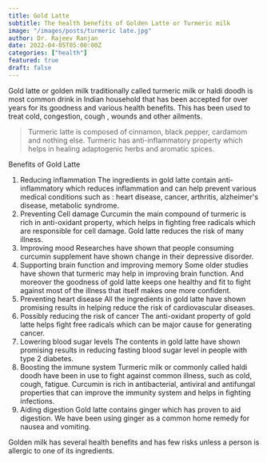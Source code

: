 ```yaml
---
title: Gold Latte
subtitle: The health benefits of Golden Latte or Turmeric milk
image: "/images/posts/turmeric late.jpg"
author: Dr. Rajeev Ranjan 
date: 2022-04-05T05:00:00Z
categories: ["health"]
featured: true
draft: false
---
```


Gold latte or golden milk traditionally called turmeric milk or haldi doodh is most common drink in Indian household that has been accepted for over years for its goodness and various health benefits. This has been used to treat cold, congestion, cough , wounds and other ailments.

<Blockquote name="Ankush Singh">
 Turmeric latte is composed of cinnamon, black pepper, cardamom and nothing else. Turmeric has anti-inflammatory property which helps in healing adaptogenic herbs and aromatic spices.
</Blockquote>

Benefits of Gold Latte
1.	Reducing inflammation
The ingredients in gold latte contain anti-inflammatory which reduces inflammation and can help prevent various medical conditions such as : heart disease, cancer, arthritis, alzheimer's disease, metabolic syndrome. 
2.	Preventing Cell damage
Curcumin the main compound of turmeric is rich in anti-oxidant property, which helps in fighting free radicals which are responsible for cell damage. Gold latte reduces the risk of many illness.
3.	Improving mood
Researches have shown that people consuming curcumin supplement have shown change in their depressive disorder.
4.	Supporting brain function and improving memory
Some older studies have shown that turmeric may help in improving brain function. And moreover the goodness of gold latte keeps one healthy and fit to fight against most of the illness that itself makes one more confident.
5.	Preventing heart disease
All the ingredients in gold latte have shown promising results in helping reduce the risk of cardiovascular diseases.
6.	Possibly reducing the risk of cancer
The anti-oxidant property of gold latte helps fight free radicals which can be major cause for generating cancer.
7.	Lowering blood sugar levels
The contents in gold latte have shown promising results in reducing fasting blood sugar level in people with type 2 diabetes.
8.	Boosting the immune system
Turmeric milk or commonly called haldi doodh have been in use to fight against common illness, such as cold, cough, fatigue. Curcumin is rich in antibacterial, antiviral and antifungal properties that can improve the immunity system and helps in fighting infections.
9.	Aiding digestion
Gold latte contains ginger which has proven to aid digestion. We have been using ginger as a common home remedy for nausea and vomiting.
 
 
Golden milk has several health benefits and has few risks unless a person is allergic to one of its ingredients.